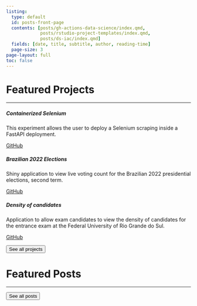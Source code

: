 ```yaml
---
listing: 
  type: default
  id: posts-front-page
  contents: [posts/gh-actions-data-science/index.qmd, 
             posts/rstudio-project-templates/index.qmd,
             posts/ds-iac/index.qmd]
  fields: [date, title, subtitle, author, reading-time]
  page-size: 3
page-layout: full
toc: false
---
```


# Featured Projects

---

::: {.grid}

::: {.g-col-12 .g-col-md-4}
<div class="card mb-2">
<div class="card-body">
<h5 class="card-title">Containerized Selenium</h5>
<p class="card-text">This experiment allows the user to deploy a Selenium scraping inside a FastAPI deployment.</p>
<a href="https://github.com/paeselhz/containarized_selenium_api" class="btn btn-primary stretched-link">GitHub</a>
</div>
</div>
:::

::: {.g-col-12 .g-col-md-4}
<div class="card mb-2">
<div class="card-body">
<h5 class="card-title">Brazilian 2022 Elections</h5>
<p class="card-text">Shiny application to view live voting count for the Brazilian 2022 presidential elections, second term.</p>
<a href="https://github.com/paeselhz/apuracao_eleicoes_2022" class="btn btn-primary stretched-link">GitHub</a>
</div>
</div>
:::

::: {.g-col-12 .g-col-md-4}
<div class="card mb-2">
<div class="card-body">
<h5 class="card-title">Density of candidates</h5>
<p class="card-text">Application to allow exam candidates to view the density of candidates for the entrance exam at the Federal University of Rio Grande do Sul.</p>
<a href="https://github.com/paeselhz/densidade_vestibular_ufrgs" class="btn btn-primary stretched-link">GitHub</a>
</div>
</div>
:::

:::

<a href="../projects/index.html"> <button type="button" class="btn btn-primary float-end btn-sm">See all projects</button></a>

# Featured Posts

---

::: {#posts-front-page}
:::

<a href="../posts/index.html"> <button type="button" class="btn btn-primary float-end btn-sm">See all posts</button></a>
